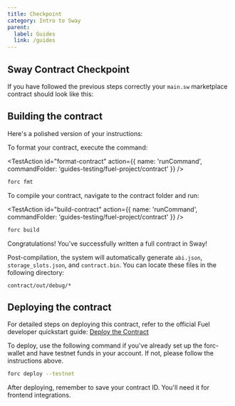 ```yaml
---
title: Checkpoint
category: Intro to Sway
parent:
  label: Guides
  link: /guides
---
```


## Sway Contract Checkpoint

If you have followed the previous steps correctly your `main.sw` marketplace contract should look like this:

<CodeImport
  file="../../examples/intro-to-sway/contract/src/main.sw"
  comment="all"
  commentType="//"
  lang="sway"
/>

## Building the contract

Here's a polished version of your instructions:

To format your contract, execute the command:

<TestAction
id="format-contract"
action={{
  name: 'runCommand', 
  commandFolder: 'guides-testing/fuel-project/contract'
}}
/>

```sh
forc fmt
```

To compile your contract, navigate to the contract folder and run:

<TestAction
id="build-contract"
action={{
  name: 'runCommand', 
  commandFolder: 'guides-testing/fuel-project/contract'
}}
/>

```sh
forc build
```

Congratulations! You've successfully written a full contract in Sway!

Post-compilation, the system will automatically generate `abi.json`, `storage_slots.json`, and `contract.bin`. You can locate these files in the following directory:

```
contract/out/debug/*
```

## Deploying the contract

For detailed steps on deploying this contract, refer to the official Fuel developer quickstart guide: 
[Deploy the Contract](/guides/quickstart/building-a-smart-contract/#deploy-the-contract)

To deploy, use the following command if you've already set up the forc-wallet and have testnet funds in your account. If not, please follow the instructions above.

```sh
forc deploy --testnet
```

After deploying, remember to save your contract ID. You'll need it for frontend integrations.